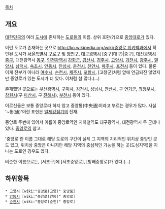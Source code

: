[[목차]]
== 개요 ==
[[대한민국]]의 여러 [[도시]]에 존재하는 [[도로]]들의 이름. 상위 호환(?)으로 [[중앙대로]]가 있다.

이런 도로가 존재하는 곳으로 [[http://ko.wikipedia.org/wiki/중앙로 위키백과]]에서 확인된 도시가 [[서울특별시]] [[구로구]] 및 [[양천구]], [[대구광역시]] [중구(대구)|중구], [[대전광역시]] [[중구(대전)|중구]], 대전광역시 [[동구(대전)|동구]], [[인천광역시]] [[강화군]], [[경산시]], [[경주시]], [[고양시]], [[과천시]], [[광주시]], [[밀양시]], [[삼척시]], [[속초시]], [[안동시]], [[안성시]], [[춘천시]], [[천안시]], [[파주시]], [[포천시]] 등이 있다. 물론 이게 전부가 아니라 [[여수시]], [[순천시]], [[제주시]], [[포항시]], [고창군]처럼 앞에 언급되진 않았지만 중앙로가 있는 도시가 더 있다. 이처럼 참 많다.(...)

존재했던 곳으로는 [[부산광역시]], [[구미시]], [[김천시]], [[성남시]], [[안산시]], 구 [[연기군]], [[의정부시]], [[창원시]](구 [[마산시]], 구 [[진해]]시), [[부천시]] 등이 있다.

어르신들은 보통 중앙로라 하지 않고 중앙통(中央通)이라고 부르는 경우가 많다. 사실 '~통(通)'이란 표현은 [[일제강점기]]의 잔재.

중앙로 주변에 있어서 이름이 중앙로역인 지하철역도 대구광역시, 대전광역시 두 군데나 있다. [[중앙로역]] 참고.

'중앙로'란 이름 그대로 해당 도로의 구간이 실제 그 지역의 지리적인 위치상 중앙인 곳도 있고, 위치상 중앙은 아니지만 해당 지역의 중심적인 기능을 하는 곳(도심지역)을 지나는 도로인 경우도 있다.

비슷한 이름으로는, [서초구]에 [서초중앙로], [방배중앙로]가 있다.(...)
== 하위항목 ==
 * [[고양시]] [wiki:"중앙로(고양)" 중앙로]
 * [[안동시]] [wiki:"중앙로(안동)" 중앙로]
 * [[순천시]] [wiki:"중앙로(순천)" 중앙로]
